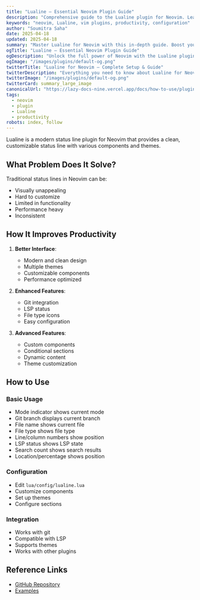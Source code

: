 ```yaml
---
title: "Lualine – Essential Neovim Plugin Guide"
description: "Comprehensive guide to the Lualine plugin for Neovim. Learn setup, features, and best practices to enhance your workflow."
keywords: "neovim, Lualine, vim plugins, productivity, configuration"
author: "Soumitra Saha"
date: 2025-04-18
updated: 2025-04-18
summary: "Master Lualine for Neovim with this in-depth guide. Boost your coding productivity and editor experience."
ogTitle: "Lualine – Essential Neovim Plugin Guide"
ogDescription: "Unlock the full power of Neovim with the Lualine plugin. Step-by-step instructions and expert tips."
ogImage: "/images/plugins/default-og.png"
twitterTitle: "Lualine for Neovim – Complete Setup & Guide"
twitterDescription: "Everything you need to know about Lualine for Neovim. Installation, configuration, and pro tips."
twitterImage: "/images/plugins/default-og.png"
twitterCard: summary_large_image
canonicalUrl: "https://lazy-docs-nine.vercel.app/docs/how-to-use/plugins/lualine"
tags:
  - neovim
  - plugin
  - Lualine
  - productivity
robots: index, follow
---
```


Lualine is a modern status line plugin for Neovim that provides a clean, customizable status line with various components and themes.

## What Problem Does It Solve?

Traditional status lines in Neovim can be:

- Visually unappealing
- Hard to customize
- Limited in functionality
- Performance heavy
- Inconsistent

## How It Improves Productivity

1. **Better Interface**:

   - Modern and clean design
   - Multiple themes
   - Customizable components
   - Performance optimized

2. **Enhanced Features**:

   - Git integration
   - LSP status
   - File type icons
   - Easy configuration

3. **Advanced Features**:
   - Custom components
   - Conditional sections
   - Dynamic content
   - Theme customization

## How to Use

### Basic Usage

- Mode indicator shows current mode
- Git branch displays current branch
- File name shows current file
- File type shows file type
- Line/column numbers show position
- LSP status shows LSP state
- Search count shows search results
- Location/percentage shows position

### Configuration

- Edit `lua/config/lualine.lua`
- Customize components
- Set up themes
- Configure sections

### Integration

- Works with git
- Compatible with LSP
- Supports themes
- Works with other plugins

## Reference Links

- [GitHub Repository](https://github.com/nvim-lualine/lualine.nvim)
- [Examples](https://github.com/nvim-lualine/lualine.nvim#usage-and-customization)
